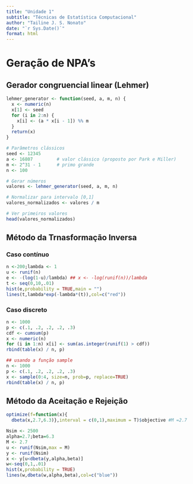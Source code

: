 ```yaml
---
title: "Unidade 1"
subtitle: "Técnicas de Estatística Computacional"
author: "Tailine J. S. Nonato"
date: "`r Sys.Date()`"
format: html
---
```


# Geração de NPA's

## Gerador congruencial linear (Lehmer)

```r
lehmer_generator <- function(seed, a, m, n) {
  x <- numeric(n)
  x[1] <- seed
  for (i in 2:n) {
    x[i] <- (a * x[i - 1]) %% m
  }
  return(x)
}

# Parâmetros clássicos 
seed <- 12345
a <- 16807         # valor clássico (proposto por Park e Miller)
m <- 2^31 - 1      # primo grande
n <- 100

# Gerar números
valores <- lehmer_generator(seed, a, m, n)

# Normalizar para intervalo [0,1]
valores_normalizados <- valores / m

# Ver primeiros valores
head(valores_normalizados)
```

## Método da Trnasformação Inversa

### Caso contínuo

```r
n <-200;lambda <- 1
u <- runif(n)
e <- -(log(1-u)/lambda) ## x <- -log(runif(n))/lambda
t <- seq(0,10,.01)
hist(e,probability = TRUE,main = "")
lines(t,lambda*exp(-lambda*(t)),col=c("red"))
```

### Caso discreto

```r
n <- 1000
p <- c(.1, .2, .2, .2, .3)
cdf <- cumsum(p)
x <- numeric(n)
for (i in 1:n) x[i] <- sum(as.integer(runif(1) > cdf))
rbind(table(x) / n, p)

## usando a função sample
n <- 1000
p <- c(.1, .2, .2, .2, .3)
x <- sample(0:4, size=n, prob=p, replace=TRUE)
rbind(table(x) / n, p)
```

## Método da Aceitação e Rejeição
```r
optimize(f=function(x){
  dbeta(x,2.7,6.3)},interval = c(0,1),maximum = T)$objective #M =2.7

Nsim <- 2500
alpha=2.7;beta=6.3
M <- 2.7
u <- runif(Nsim,max = M)
y <- runif(Nsim)
x <- y[u<dbeta(y,alpha,beta)]
w<-seq(0,1,.01)
hist(x,probability = TRUE)
lines(w,dbeta(w,alpha,beta),col=c("blue"))
```